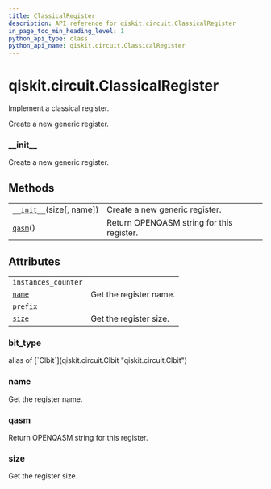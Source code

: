 ```yaml
---
title: ClassicalRegister
description: API reference for qiskit.circuit.ClassicalRegister
in_page_toc_min_heading_level: 1
python_api_type: class
python_api_name: qiskit.circuit.ClassicalRegister
---
```


<span id="qiskit-circuit-classicalregister" />

# qiskit.circuit.ClassicalRegister

<Class id="qiskit.circuit.ClassicalRegister" isDedicatedPage={true} github="https://github.com/qiskit/qiskit/tree/stable/0.16/qiskit/circuit/classicalregister.py" signature="ClassicalRegister(size, name=None)">
  Implement a classical register.

  Create a new generic register.

  ### \_\_init\_\_

  <Function id="qiskit.circuit.ClassicalRegister.__init__" signature="__init__(size, name=None)">
    Create a new generic register.
  </Function>

  ## Methods

  |                                                                                                                     |                                           |
  | ------------------------------------------------------------------------------------------------------------------- | ----------------------------------------- |
  | [`__init__`](#qiskit.circuit.ClassicalRegister.__init__ "qiskit.circuit.ClassicalRegister.__init__")(size\[, name]) | Create a new generic register.            |
  | [`qasm`](#qiskit.circuit.ClassicalRegister.qasm "qiskit.circuit.ClassicalRegister.qasm")()                          | Return OPENQASM string for this register. |

  ## Attributes

  |                                                                                          |                        |
  | ---------------------------------------------------------------------------------------- | ---------------------- |
  | `instances_counter`                                                                      |                        |
  | [`name`](#qiskit.circuit.ClassicalRegister.name "qiskit.circuit.ClassicalRegister.name") | Get the register name. |
  | `prefix`                                                                                 |                        |
  | [`size`](#qiskit.circuit.ClassicalRegister.size "qiskit.circuit.ClassicalRegister.size") | Get the register size. |

  ### bit\_type

  <Attribute id="qiskit.circuit.ClassicalRegister.bit_type">
    alias of [`Clbit`](qiskit.circuit.Clbit "qiskit.circuit.Clbit")
  </Attribute>

  ### name

  <Function id="qiskit.circuit.ClassicalRegister.name" signature="property name">
    Get the register name.
  </Function>

  ### qasm

  <Function id="qiskit.circuit.ClassicalRegister.qasm" signature="qasm()">
    Return OPENQASM string for this register.
  </Function>

  ### size

  <Function id="qiskit.circuit.ClassicalRegister.size" signature="property size">
    Get the register size.
  </Function>
</Class>

